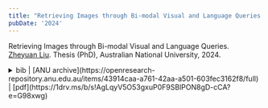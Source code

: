 ```yaml
---
title: "Retrieving Images through Bi-modal Visual and Language Queries."
pubDate: '2024'
---
```


<div class="research_h1">

Retrieving Images through Bi-modal Visual and Language Queries.<br />
<span class="inline text-transition text-gray-500">[Zheyuan Liu](#). 
Thesis (PhD), Australian National University, 2024.</span> 


<details>
<summary>
<span class='inline text-transition text-gray-500'> bib |  [ANU archive](https://openresearch-repository.anu.edu.au/items/43914caa-a761-42aa-a501-603fec3162f8/full) | [pdf](https://1drv.ms/b/s!AgLqyV5O53gxuP0F9SBlPON8gD-cCA?e=G98xwg) </span> 
</summary>
<p>
  ```bibtex
    @phdthesis{liu2024retrieving,
    title={Retrieving Images through Bi-modal Visual and Language Queries},
    author={Liu, Zheyuan},
    school={The Australian National University},
    year={2024}
  }
  ```
</p>
</details>
</div>